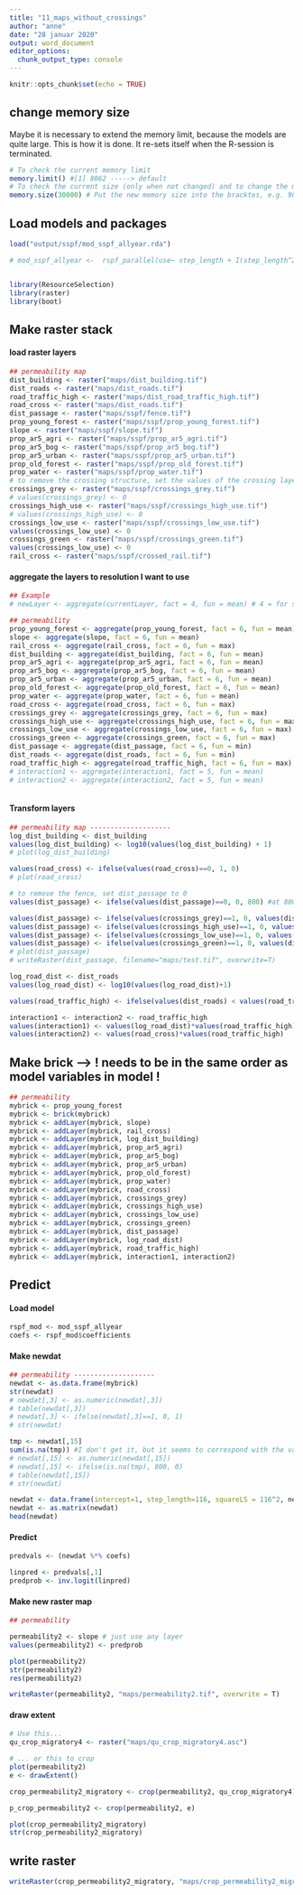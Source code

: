 ```yaml
---
title: "11_maps_without_crossings"
author: "anne"
date: "28 januar 2020"
output: word_document
editor_options: 
  chunk_output_type: console
---
```


```r
knitr::opts_chunk$set(echo = TRUE)
```

## change memory size  
Maybe it is necessary to extend the memory limit, because the models are quite large.
This is how it is done. It re-sets itself when the R-session is terminated.
```r
# To check the current memory limit
memory.limit() #[1] 8062 -----> default
# To check the current size (only when not changed) and to change the memory limit
memory.size(30000) # Put the new memory size into the bracktes, e.g. 9000
```

## Load models and packages
```r
load("output/sspf/mod_sspf_allyear.rda")

# mod_sspf_allyear <-  rspf_parallel(use~ step_length + I(step_length^2) + prop_young_forest + slope + crossed_rail + log_dist_building + prop_ar5_agri +  prop_ar5_bog + prop_ar5_urban + prop_old_forest + prop_water + road_cross + crossing + dist_passage + log_road_dist + road_traffic_high + log_road_dist:road_traffic_high + road_cross:road_traffic_high, data=dat, inits=ints, m=dat$strat, B=99, cl=10, method= "Nelder-Mead", link="logit")


library(ResourceSelection)
library(raster)
library(boot)

```


## Make raster stack 

#### load raster layers
```r

## permeability map
dist_building <- raster("maps/dist_building.tif")
dist_roads <- raster("maps/dist_roads.tif")
road_traffic_high <- raster("maps/dist_road_traffic_high.tif")
road_cross <- raster("maps/dist_roads.tif")
dist_passage <- raster("maps/sspf/fence.tif")
prop_young_forest <- raster("maps/sspf/prop_young_forest.tif")
slope <- raster("maps/sspf/slope.tif")
prop_ar5_agri <- raster("maps/sspf/prop_ar5_agri.tif")
prop_ar5_bog <- raster("maps/sspf/prop_ar5_bog.tif")
prop_ar5_urban <- raster("maps/sspf/prop_ar5_urban.tif")
prop_old_forest <- raster("maps/sspf/prop_old_forest.tif")
prop_water <- raster("maps/sspf/prop_water.tif")
# to remove the crossing structure, set the values of the crossing layers to 0
crossings_grey <- raster("maps/sspf/crossings_grey.tif")
# values(crossings_grey) <- 0
crossings_high_use <- raster("maps/sspf/crossings_high_use.tif")
# values(crossings_high_use) <- 0
crossings_low_use <- raster("maps/sspf/crossings_low_use.tif")
values(crossings_low_use) <- 0
crossings_green <- raster("maps/sspf/crossings_green.tif")
values(crossings_low_use) <- 0
rail_cross <- raster("maps/sspf/crossed_rail.tif")


```


#### aggregate the layers to resolution I want to use 
```r
## Example
# newLayer <- aggregate(currentLayer, fact = 4, fun = mean) # 4 = for stationary, 6 for migratory, fun can be: mean, modal, min or max

## permeability
prop_young_forest <- aggregate(prop_young_forest, fact = 6, fun = mean)
slope <- aggregate(slope, fact = 6, fun = mean)
rail_cross <- aggregate(rail_cross, fact = 6, fun = max)
dist_building <- aggregate(dist_building, fact = 6, fun = mean)
prop_ar5_agri <- aggregate(prop_ar5_agri, fact = 6, fun = mean)
prop_ar5_bog <- aggregate(prop_ar5_bog, fact = 6, fun = mean)
prop_ar5_urban <- aggregate(prop_ar5_urban, fact = 6, fun = mean)
prop_old_forest <- aggregate(prop_old_forest, fact = 6, fun = mean)
prop_water <- aggregate(prop_water, fact = 6, fun = mean)
road_cross <- aggregate(road_cross, fact = 6, fun = max)
crossings_grey <- aggregate(crossings_grey, fact = 6, fun = max)
crossings_high_use <- aggregate(crossings_high_use, fact = 6, fun = max)
crossings_low_use <- aggregate(crossings_low_use, fact = 6, fun = max)
crossings_green <- aggregate(crossings_green, fact = 6, fun = max)
dist_passage <- aggregate(dist_passage, fact = 6, fun = min)
dist_roads <- aggregate(dist_roads, fact = 6, fun = min)
road_traffic_high <- aggregate(road_traffic_high, fact = 6, fun = max)
# interaction1 <- aggregate(interaction1, fact = 5, fun = mean)
# interaction2 <- aggregate(interaction2, fact = 5, fun = mean)



```


#### Transform layers 
```r

## permeability map --------------------
log_dist_building <- dist_building
values(log_dist_building) <- log10(values(log_dist_building) + 1)
# plot(log_dist_building)

values(road_cross) <- ifelse(values(road_cross)==0, 1, 0)
# plot(road_cross)

# to remove the fence, set dist_passage to 0
values(dist_passage) <- ifelse(values(dist_passage)==0, 0, 800) #at 800 any effect of the passage seems to be gone

values(dist_passage) <- ifelse(values(crossings_grey)==1, 0, values(dist_passage))
values(dist_passage) <- ifelse(values(crossings_high_use)==1, 0, values(dist_passage))
values(dist_passage) <- ifelse(values(crossings_low_use)==1, 0, values(dist_passage))
values(dist_passage) <- ifelse(values(crossings_green)==1, 0, values(dist_passage))
# plot(dist_passage)
# writeRaster(dist_passage, filename="maps/test.tif", overwrite=T)

log_road_dist <- dist_roads
values(log_road_dist) <- log10(values(log_road_dist)+1)

values(road_traffic_high) <- ifelse(values(dist_roads) < values(road_traffic_high),0,1)

interaction1 <- interaction2 <- road_traffic_high
values(interaction1) <- values(log_road_dist)*values(road_traffic_high)
values(interaction2) <- values(road_cross)*values(road_traffic_high)

```




## Make brick --> ! needs to be in the same order as model variables in model !
```r

## permeability
mybrick <- prop_young_forest
mybrick <- brick(mybrick)
mybrick <- addLayer(mybrick, slope)
mybrick <- addLayer(mybrick, rail_cross)
mybrick <- addLayer(mybrick, log_dist_building)
mybrick <- addLayer(mybrick, prop_ar5_agri)
mybrick <- addLayer(mybrick, prop_ar5_bog)
mybrick <- addLayer(mybrick, prop_ar5_urban)
mybrick <- addLayer(mybrick, prop_old_forest)
mybrick <- addLayer(mybrick, prop_water)
mybrick <- addLayer(mybrick, road_cross)
mybrick <- addLayer(mybrick, crossings_grey)
mybrick <- addLayer(mybrick, crossings_high_use)
mybrick <- addLayer(mybrick, crossings_low_use)
mybrick <- addLayer(mybrick, crossings_green)
mybrick <- addLayer(mybrick, dist_passage)
mybrick <- addLayer(mybrick, log_road_dist)
mybrick <- addLayer(mybrick, road_traffic_high)
mybrick <- addLayer(mybrick, interaction1, interaction2)

```



## Predict

#### Load model
```r

rspf_mod <- mod_sspf_allyear
coefs <- rspf_mod$coefficients

```

#### Make newdat
```r

## permeability --------------------
newdat <- as.data.frame(mybrick)
str(newdat)
# newdat[,3] <- as.numeric(newdat[,3])
# table(newdat[,3])
# newdat[,3] <- ifelse(newdat[,3]==1, 0, 1)
# str(newdat)

tmp <- newdat[,15]
sum(is.na(tmp)) #I don't get it, but it seems to correspond with the values of 800
# newdat[,15] <- as.numeric(newdat[,15])
# newdat[,15] <- ifelse(is.na(tmp), 800, 0)
# table(newdat[,15])
# str(newdat)

newdat <- data.frame(intercept=1, step_length=116, squareLS = 116^2, newdat)
newdat <- as.matrix(newdat)
head(newdat)

```

#### Predict
```r
predvals <- (newdat %*% coefs)

linpred <- predvals[,1]
predprob <- inv.logit(linpred)

```

#### Make new raster map
```r
## permeability

permeability2 <- slope # just use any layer
values(permeability2) <- predprob

plot(permeability2)
str(permeability2)
res(permeability2)

writeRaster(permeability2, "maps/permeability2.tif", overwrite = T)

```

#### draw extent
```r
# Use this...
qu_crop_migratory4 <- raster("maps/qu_crop_migratory4.asc")

# ... or this to crop
plot(permeability2)
e <- drawExtent()

crop_permeability2_migratory <- crop(permeability2, qu_crop_migratory4)

p_crop_permeability2 <- crop(permeability2, e)

plot(crop_permeability2_migratory)
str(crop_permeability2_migratory)


```

## write raster
```r
writeRaster(crop_permeability2_migratory, "maps/crop_permeability2_migratory.asc", overwrite = T)
```

